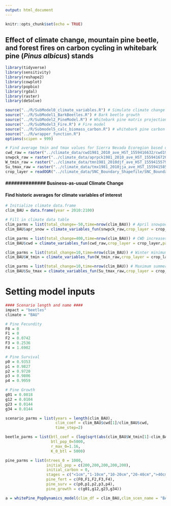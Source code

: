 ```yaml
---
output: html_document
---
```


```r
knitr::opts_chunk$set(echo = TRUE)
```

## Effect of climate change, mountain pine beetle, and forest fires on carbon cycling in whitebark pine (*Pinus albicus*) stands

```r
library(tidyverse)
library(sensitivity)
library(reshape2)
library(cowplot)
library(popbio)
library(rgdal)
library(raster)
library(deSolve)

source("../R/SubModel0_climate_variables.R") # Simulate climate change
source("../R/SubModel1_BarkBeetles.R") # Bark beetle growth
source("../R/SubModel2_PineModel.R") # Whitebark pine matrix projection model
source("../R/SubModel3_Fire.R") # Fire model
source("../R/Submodel5_calc_biomass_carbon.R") # whitebark pine carbon and biomass model
source("../R/wrapper_function.R")
options(scipen = 999)
```

```r
# Find average tmin and tmax values for Sierra Nevada Ecoregion based on historic data
cwd_raw = raster("../climate_data/cwd1981_2010_ave_HST_1559416632/cwd1981_2010_ave_HST_1559416632.tif")
snwpck_raw = raster("../climate_data/aprpck1981_2010_ave_HST_1559416720/aprpck1981_2010_ave_HST_1559416720.tif")
W_tmin_raw = raster("../climate_data/tmn1981_2010djf_ave_HST_1559415579/tmn1981_2010djf_ave_HST_1559415579.tif")
Su_tmax_raw = raster("../climate_data/tmx1981_2010jja_ave_HST_1559415851/tmx1981_2010jja_ave_HST_1559415851.tif")
crop_layer = readOGR("../climate_data/SNC_Boundary_Shapefile/SNC_Boundary.shp")
```

#### ############## Business-as-usual Climate Change ###################

#### Find historic averages for climate variables of interest
```r
# Initialize climate data.frame
clim_BAU = data.frame(year = 2010:2100)

# Fill in climate data table
clim_parms = list(total_change=-50,time=nrow(clim_BAU)) # April snowpack reduced by ~50%
clim_BAU$apr_snow = climate_variables_fun(snwpck_raw,crop_layer = crop_layer,parms = clim_parms)

clim_parms = list(total_change=400,time=nrow(clim_BAU)) # CWD increases ~400 mm
clim_BAU$cwd = climate_variables_fun(cwd_raw,crop_layer = crop_layer,parms = clim_parms)

clim_parms = list(total_change=10,time=nrow(clim_BAU)) # Winter minimum temp increases 10 degrees C
clim_BAU$W_tmin = climate_variables_fun(W_tmin_raw,crop_layer = crop_layer,parms = clim_parms)

clim_parms = list(total_change=10,time=nrow(clim_BAU)) # Maximum summer temp increases 10 degrees C
clim_BAU$Su_tmax = climate_variables_fun(Su_tmax_raw,crop_layer = crop_layer,parms = clim_parms)
```


# Setting model inputs
```r
#### Scenario length and name ####
impact = "beetles"
climate = "BAU"

# Pine Fecundity
F0 = 0 
F1 = 0 
F2 = 0.0742
F3 = 0.2536 
F4 = 1.6902

# Pine Survival
p0 = 0.9353
p1 = 0.9827
p2 = 0.9720
p3 = 0.9806
p4 = 0.9959

# Pine Growth
g01 = 0.0018
g12 = 0.0104
g23 = 0.0144
g34 = 0.0144

scenario_parms = list(years = length(clim_BAU),
                      clim_coef = clim_BAU$cwd[1]/clim_BAU$cwd,
                      time_step=2)

beetle_parms = list(btl_coef = (log(sqrt(abs(clim_BAU$W_tmin[1]-clim_BAU$W_tmin)),10)+1),
                    btl_pop_0=5000, 
                    r_max_0=1.16, 
                    K_0_btl = 5000)

pine_parms = list(ntrees_0 = 1000,
                  initial_pop = c(200,200,200,200,200),
                  initial_carbon = 0,
                  stages = c("<1cm","1-10cm","10-20cm","20-40cm",">40cm"),
                  pine_fert = c(F0,F1,F2,F3,F4),
                  pine_surv = c(p0,p1,p2,p3,p4),
                  pine_growth = c(g01,g12,g23,g34))

a = whitePine_PopDynamics_model(clim_df = clim_BAU,clim_scen_name = "BAU",scenario_parms = scenario_parms,pine_parms = pine_parms,beetle_parms = beetle_parms)
```


```r




```



